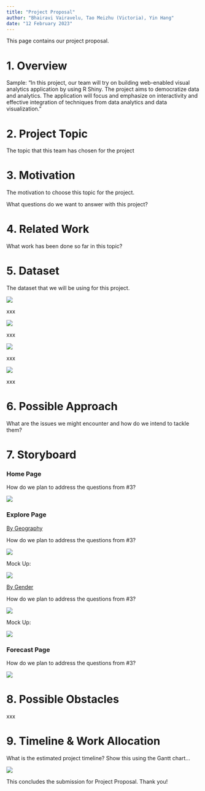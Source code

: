 ```yaml
---
title: "Project Proposal"
author: "Bhairavi Vairavelu, Tao Meizhu (Victoria), Yin Hang"
date: "12 February 2023"
---
```


This page contains our project proposal.

# 1. Overview

Sample: "In this project, our team will try on building web-enabled visual analytics application by using R Shiny. The project aims to democratize data and analytics. The application will focus and emphasize on interactivity and effective integration of techniques from data analytics and data visualization."

# 2. Project Topic

The topic that this team has chosen for the project

# 3. Motivation

The motivation to choose this topic for the project.

What questions do we want to answer with this project?

# 4. Related Work

What work has been done so far in this topic?

# 5. Dataset

The dataset that we will be using for this project.

![](images/proposal_01.png)

xxx

![](images/proposal_02.png)

xxx

![](images/proposal_03.png)

xxx

![](images/proposal_04.png)

xxx

# 6. Possible Approach

What are the issues we might encounter and how do we intend to tackle them?

# 7. Storyboard

### Home Page

How do we plan to address the questions from #3?

![](images/proposal_05.png)

### Explore Page

[By Geography]{.underline}

How do we plan to address the questions from #3?

![](images/proposal_06.png)

Mock Up:

![](images/proposal_07.png)

[By Gender]{.underline}

How do we plan to address the questions from #3?

![](images/proposal_08.png)

Mock Up:

![](images/proposal_09.png)

### Forecast Page

How do we plan to address the questions from #3?

![](images/proposal_10.png)

# 8. Possible Obstacles

xxx

# 9. Timeline & Work Allocation

What is the estimated project timeline? Show this using the Gantt chart...

![](images/proposal_11.png)

This concludes the submission for Project Proposal. Thank you!
